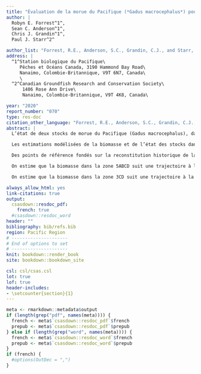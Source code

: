 ```yaml
---
title: "Évaluation de la morue du Pacifique (*Gadus macrocephalus*) pour le détroit d’Hécate et le bassin de la Reine-Charlotte (zone 5ABCD), ainsi que pour la côte ouest de l’île de Vancouver (zone 3CD) en 2018"
author: |
  Robyn E. Forrest^1^,
  Sean C. Anderson^1^,
  Chris J. Grandin^1^,
  Paul J. Starr^2^

author_list: "Forrest, R.E., Anderson, S.C., Grandin, C.J., and Starr, P.J."
address: |
  ^1^Station biologique du Pacifique\
     Pêches et Océans Canada, 3190 Hammond Bay Road\
     Nanaimo, Colombie-Britannique, V9T 6N7, Canada\
     \
  ^2^Canadian Groundfish Research and Conservation Society\
      1406 Rose Ann Drive\
      Nanaimo, Colombie-Britannique, V9T 4K8, Canada\

year: "2020"
report_number: "070"
type: res-doc
citation_other_language: "Forrest, R.E., Anderson, S.C., Grandin, C.J., and Starr, P.J. 2020. Assessment of Pacific Cod (*Gadus macrocephalus*) for Hecate Strait and Queen Charlotte Sound (Area 5ABCD), and West Coast Vancouver Island (Area 3CD) in 2018. DFO Can. Sci. Advis. Sec. Res. Doc. 2020/070. v + 215 p."
abstract: |
  L’état de deux stocks de morue du Pacifique (Gadus macrocephalus), dans le détroit d’Hécate/bassin de la Reine-Charlotte (zone 5ABCD) et sur la côte ouest de l’île de Vancouver (zone 3CD), a été évalué à l’aide de modèles bayésiens de type différence-délai. Les modèles ont été ajustés aux indices de l’abondance indépendants de la pêche et aux nouveaux indices normalisés des captures commerciales par unité d’effort (CPUE) qui ont été élaborés à l’aide de modèles linéaires généralisés à effet mixte (GLGM) de Tweedie. De nouvelles analyses de la croissance et de la maturité ont également été réalisées et intégrées aux modèles.

  Les estimations modélisées de la biomasse et de l’état des stocks dans les deux zones de gestion étaient sensibles aux hypothèses a priori sur les paramètres de mise à l’échelle de la mortalité naturelle et des relevés, la variance des données sur le poids moyen et la qualité de l’ajustement aux indices de l’abondance, en particulier les données sur les CPUE commerciales. Les avis de récolte ont été produits sous la forme de tableaux de décision qui résumaient la probabilité de dépasser les points de référence en 2019 pour une gamme de niveaux de prises fixes pour 2018. En raison de la sensibilité du modèle à un certain nombre d’hypothèses, ces stocks ont été évalués à l’aide d’une approche de calcul de la moyenne des modèles qui combine les distributions a posteriori à partir de sept configurations de rechange du modèle pour chaque stock. Les distributions qui en ont résulté ont servi à évaluer les trajectoires historiques de la biomasse, l’état actuel des stocks et les tableaux de décision fondés sur les projections des prises appropriées à chaque stock.

  Des points de référence fondés sur la reconstitution historique de la biomasse moyenne à long terme et de la mortalité par pêche ont été acceptés en 2013 pour le stock de morue du Pacifique de la zone 5CD. Les points de référence « historiques » ont été recommandés parce que l’incertitude dans les estimations des paramètres de productivité entraînait une grande incertitude dans les points de référence fondés sur le rendement maximal soutenu (RMS). Sur la base de l’acceptation antérieure des points de référence historiques pour la morue du Pacifique de la zone 5CD, la présente évaluation applique la même approche pour les stocks des zones 5ABCD et 3CD. Pour les deux stocks, un point de référence supérieur du stock (RSS) est défini comme la biomasse moyenne estimée pendant la période 1956-2004. Un point de référence limite (PLR) est défini comme étant la biomasse estimée la plus faible reconnue comme constituant un état indésirable à éviter (situation survenue en 2000 dans la zone 5ABCD et en 1986 dans la zone 3CD). Pour les deux stocks, un taux d’exploitation limite (TEL) est défini comme une estimation de la mortalité par pêche moyenne au cours de la période 1956-2004.

  On estime que la biomasse dans la zone 5ABCD suit une trajectoire à la baisse depuis 2011, après des tendances à la baisse des indices de l’abondance, malgré de faibles taux de mortalité par pêche estimés durant la même période. La médiane des estimations a posteriori de la biomasse se situe entre la médiane du PRL et celle du RSS pour la zone 5ABCD. On estime que le recrutement est inférieur à la moyenne depuis les deux dernières décennies.

  On estime que la biomasse dans la zone 3CD suit une trajectoire à la baisse depuis 2015, après une tendance à la hausse par rapport à un creux historique de la biomasse entre 1998 et 2014. Ces tendances concordent avec les indices de la biomasse disponibles, y compris le déclin récent dans le relevé synoptique sur la côte ouest de l’île de Vancouver et la série des CPUE. La médiane des estimations a posteriori de la biomasse se situe au-dessus de la médiane du PRL, mais en dessous de celle du RSS pour la zone 3CD. On estime que le recrutement a été inférieur à la moyenne la plupart des années des deux dernières décennies, avec des pics au-dessus de la moyenne en 2009, 2013 et 2014.

always_allow_html: yes
link-citations: true
output:
  csasdown::resdoc_pdf:
    french: true
  #csasdown::resdoc_word
header: ""
bibliography: bib/refs.bib
region: Pacific Region
# ---------------------
# End of options to set
# ---------------------
knit: bookdown::render_book
site: bookdown::bookdown_site

csl: csl/csas.csl
lot: true
lof: true
header-includes:
- \setcounter{section}{1}
---
```


```r
meta <- rmarkdown::metadata$output
if (length(grep("pdf", names(meta)))) {
  french <- meta$`csasdown::resdoc_pdf`$french
  prepub <- meta$`csasdown::resdoc_pdf`$prepub
} else if (length(grep("word", names(meta)))) {
  french <- meta$`csasdown::resdoc_word`$french
  prepub <- meta$`csasdown::resdoc_word`$prepub
}
if (french) {
  #options(OutDec = ",")
}
```

